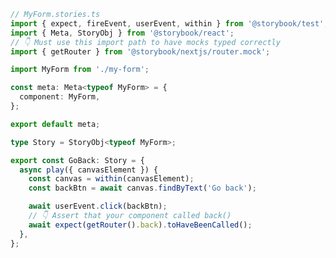 ```ts
// MyForm.stories.ts
import { expect, fireEvent, userEvent, within } from '@storybook/test';
import { Meta, StoryObj } from '@storybook/react';
// 👇 Must use this import path to have mocks typed correctly
import { getRouter } from '@storybook/nextjs/router.mock';

import MyForm from './my-form';

const meta: Meta<typeof MyForm> = {
  component: MyForm,
};

export default meta;

type Story = StoryObj<typeof MyForm>;

export const GoBack: Story = {
  async play({ canvasElement }) {
    const canvas = within(canvasElement);
    const backBtn = await canvas.findByText('Go back');

    await userEvent.click(backBtn);
    // 👇 Assert that your component called back()
    await expect(getRouter().back).toHaveBeenCalled();
  },
};
```
